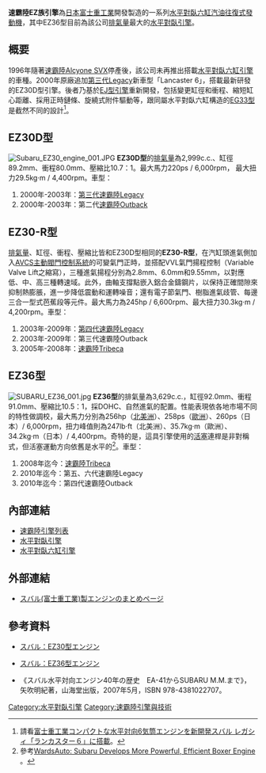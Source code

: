 {{noteTA
|T=zh-cn:斯巴鲁EZ族发动机; zh-tw:速霸陸EZ族引擎; zh-hk:富士EZ族引擎
|1=zh-cn:斯巴鲁; zh-tw:速霸陸; zh-hk:富士
|2=zh-hans:发动机; zh-hant:引擎;
|3=zh-cn:水平对置四缸; zh-tw:水平對臥四缸; zh-hk:水平對向四缸
|4=zh-cn:水平对置六缸; zh-tw:水平對臥六缸; zh-hk:水平對向六缸
}}
'''速霸陸EZ族引擎'''為[[日本|日本]][[富士重工業|富士重工業]]開發製造的一系列[[水平對臥六缸引擎|水平對臥六缸]][[汽油|汽油]][[往復式發動機|往復式發動機]]，其中EZ36型目前為該公司[[排氣量|排氣量]]最大的[[水平對臥引擎|水平對臥引擎]]。

== 概要 ==
1996年隨著[[速霸陸Alcyone_SVX|速霸陸Alcyone SVX]]停產後，該公司未再推出搭載[[水平對臥六缸引擎|水平對臥六缸引擎]]的車種。2000年原廠追加[[速霸陸Legacy#第三代BE/BH系（1998年-2003年）|第三代Legacy]]新車型「Lancaster 6」，搭載最新研發的EZ30D型引擎。後者乃基於[[速霸陸EJ族引擎|EJ型引擎]]重新開發，包括變更缸徑和衝程、縮短缸心距離、採用正時鏈條、旋繞式附件驅動等，跟同屬水平對臥六缸構造的[[速霸陸EJ族引擎#EG33型|EG33型]]是截然不同的設計<ref>請看{{ja}}[http://www.fhi.co.jp/news/00_4_6/5_24_3.htm 富士重工業コンパクトな水平対向6気筒エンジンを新開発スバル レガシィ「ランカスター６」に搭載]。</ref>。

== EZ30D型 ==
[[File:Subaru_EZ30_engine_001.JPG|thumb]]
'''EZ30D型'''的[[排氣量|排氣量]]為2,999c.c.、缸徑89.2mm、衝程80.0mm、壓縮比10.7：1。最大馬力220ps / 6,000rpm，
最大扭力29.5kg·m / 4,400rpm。車型：
# 2000年-2003年：[[速霸陸Legacy#第三代BE/BH系（1998年-2003年）|第三代速霸陸Legacy]]
# 2000年-2003年：第二代[[速霸陸Outback|速霸陸Outback]]

== EZ30-R型 ==
[[排氣量|排氣量]]、缸徑、衝程、壓縮比皆和EZ30D型相同的'''EZ30-R型'''，在汽缸頭進氣側加入[[AVCS主動閥門控制系統|AVCS主動閥門控制系統]]的可變氣門正時，並搭配VVL氣門揚程控制（Variable Valve Lift之縮寫），三種進氣揚程分別為2.8mm、6.0mm和9.55mm，以對應低、中、高三種轉速域。此外，曲軸支撐點嵌入鋁合金鑄鋼片，以保持正確間隙來抑制熱膨脹，進一步降低震動和運轉噪音；還有電子節氣門、樹脂進氣歧管、每邊三合一型式芭蕉段等元件。最大馬力為245hp / 6,600rpm、最大扭力30.3kg·m / 4,200rpm。車型：
# 2003年-2009年：[[速霸陸Legacy#第四代BL/BP系（2003年-2009年）|第四代速霸陸Legacy]]
# 2003年-2009年：第三代速霸陸Outback
# 2005年-2008年：[[速霸陸Tribeca|速霸陸Tribeca]]

== EZ36型 ==
[[File:SUBARU_EZ36_001.jpg|thumb]]
'''EZ36型'''的排氣量為3,629c.c.，缸徑92.0mm、衝程91.0mm、壓縮比10.5：1，採DOHC、自然進氣的配置。性能表現依各地市場不同的特性做調校，最大馬力分別為256hp（[[北美洲|北美洲]]）、258ps（[[歐洲|歐洲]]）、260ps（日本）/ 6,000rpm，扭力峰值則為247lb·ft（北美洲）、35.7kg·m（歐洲）、34.2kg·m（日本）/ 4,400rpm。奇特的是，這具引擎使用的[[活塞|活塞]]連桿是非對稱式，但活塞運動方向依舊是水平的<ref>參考{{en}}[http://wardsauto.com/ar/subaru_develops_boxer WardsAuto: Subaru Develops More Powerful, Efficient Boxer Engine] {{Wayback|url=http://wardsauto.com/ar/subaru_develops_boxer |date=20131002112042 }}。</ref>。車型：
# 2008年迄今：[[速霸陸Tribeca|速霸陸Tribeca]]
# 2010年迄今：第五、六代速霸陸Legacy
# 2010年迄今：第四代速霸陸Outback

== 內部連結 ==
* [[速霸陸引擎列表|速霸陸引擎列表]]
* [[水平對臥引擎|水平對臥引擎]]
* [[水平對臥六缸引擎|水平對臥六缸引擎]]

== 外部連結 ==
* {{ja}}[http://greeco-channel.com/car/engine/subaru_eg/subaru_engine/ スバル(富士重工業)製エンジンのまとめページ]

== 參考資料 ==
* {{ja}}[https://web.archive.org/web/20131002130213/http://greeco-channel.com/car/engine/subaru_eg/ez30/ スバル：EZ30型エンジン]
* {{ja}}[https://web.archive.org/web/20131002130849/http://greeco-channel.com/car/engine/subaru_eg/ez36/ スバル：EZ36型エンジン]
* 《スバル水平対向エンジン40年の歴史　EA-41からSUBARU M.M.まで》，矢吹明紀著，山海堂出版，2007年5月，ISBN 978-4381022707。
{{reflist}}

[[Category:水平對臥引擎|Category:水平對臥引擎]]
[[Category:速霸陸引擎與技術|Category:速霸陸引擎與技術]]